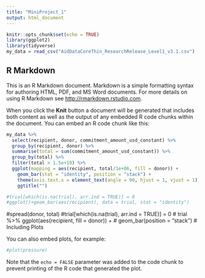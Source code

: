 ```yaml
---
title: "MiniProject_1"
output: html_document
---
```


```r
knitr::opts_chunk$set(echo = TRUE)
library(ggplot2)
library(tidyverse)
my_data = read_csv("AidDataCoreThin_ResearchRelease_Level1_v3.1.csv")
```

## R Markdown

This is an R Markdown document. Markdown is a simple formatting syntax for authoring HTML, PDF, and MS Word documents. For more details on using R Markdown see <http://rmarkdown.rstudio.com>.

When you click the **Knit** button a document will be generated that includes both content as well as the output of any embedded R code chunks within the document. You can embed an R code chunk like this:



```r
my_data %>%
  select(recipient, donor, commitment_amount_usd_constant) %>%
  group_by(recipient, donor) %>%
  summarise(total = sum(commitment_amount_usd_constant)) %>%
  group_by(total) %>%
  filter(total > 1.5e+10) %>%
  ggplot(mapping = aes(recipient, total/1e+06, fill = donor)) + 
    geom_bar(stat = "identity", position = "stack") +
    theme(axis.text.x = element_text(angle = 90, hjust = 1, vjust = 1)) +
    ggtitle("")
```

```r
#trial[which(is.na(trial), arr.ind = TRUE)] = 0
#ggplot()+geom_bar(aes(recipient), data = trial, stat = "identity")
```
#spread(donor, total)
#trial[which(is.na(trial), arr.ind = TRUE)] = 0
# trial %>% ggplot(aes(recipient, fill = donor)) + 
#  geom_bar(position = "stack")
# Including Plots

You can also embed plots, for example:

```r
#plot(pressure)
```

Note that the `echo = FALSE` parameter was added to the code chunk to prevent printing of the R code that generated the plot.
